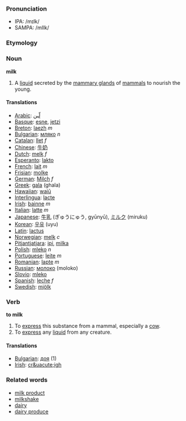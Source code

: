 ===Pronunciation===
*IPA: /mɪlk/
*SAMPA: /mIlk/
===Etymology===
===Noun===
'''milk'''

#A [[liquid]] secreted by the [[mammary gland]]s of [[mammal]]s to nourish the young.
====Translations====
*[[Arabic]]: [[لّبن]]
*[[Basque]]: [[esne]], [[jetzi]]
*[[Breton]]: [[laezh]] ''m''
*[[Bulgarian]]: [[мляко]] ''n''
*[[Catalan]]: [[llet]] ''f''
*[[Chinese]]: [[牛奶]]
*[[Dutch]]: [[melk]] ''f''
*[[Esperanto]]: [[lakto]]
*[[French]]: [[lait]] ''m''
*[[Frisian]]: [[molke]]
*[[German]]: [[Milch]] ''f''
*[[Greek]]: [[gala]] (ghala)
*[[Hawaiian]]: [[waiū]]
*[[Interlingua]]: [[lacte]]
*[[Irish]]: [[bainne]] ''m''
*[[Italian]]: [[latte]] ''m''
*[[Japanese]]: [[牛乳]] (ぎゅうにゅう, gyūnyū), [[ミルク]] (miruku)
*[[Korean]]: [[우유]] (uyu)
*[[Latin]]: [[lactus]]
*[[Norwegian]]: [[melk]] ''c''
*[[Pitjantjatjara]]: [[ipi]], [[milka]]
*[[Polish]]: [[mleko]] ''n''
*[[Portuguese]]: [[leite]] ''m''
*[[Romanian]]: [[lapte]] ''m''
*[[Russian]]: [[молоко]] (moloko)
*[[Slovio]]: [[mleko]]
*[[Spanish]]: [[leche]] ''f''
*[[Swedish]]: [[mjölk]]
===Verb===
'''to milk'''

#To [[express]] this substance from a mammal, especially a [[cow]].
#To [[express]] any [[liquid]] from any creature.
====Translations====
*[[Bulgarian]]: [[доя]] (1)
*[[Irish]]: [[cr&uacute;igh]]

===Related words===
*[[milk product]]
*[[milkshake]]
*[[dairy]]
*[[dairy produce]]